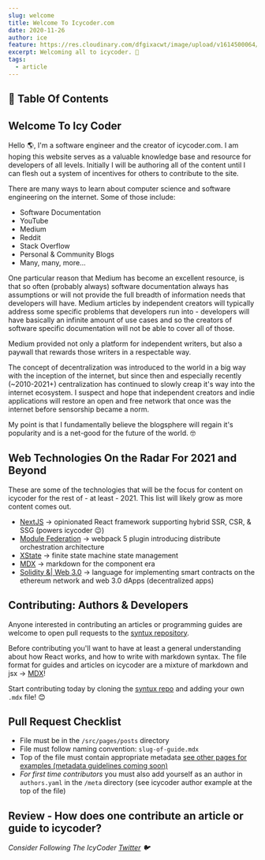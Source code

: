 ```yaml
---
slug: welcome
title: Welcome To Icycoder.com
date: 2020-11-26
author: ice
feature: https://res.cloudinary.com/dfgixacwt/image/upload/v1614500064/articles/welcome/feature_agr0i5.jpg
excerpt: Welcoming all to icycoder. 🎉
tags:
  - article
---
```



## 📝 Table Of Contents

## Welcome To Icy Coder

Hello 🌎, I'm a software engineer and the creator of icycoder.com. I am hoping this website serves as a valuable knowledge
base and resource for developers of all levels. Initially I will be authoring all of the content until I can flesh out a system
of incentives for others to contribute to the site.

There are many ways to learn about computer science and software engineering on the internet. Some of those include:

- Software Documentation
- YouTube
- Medium
- Reddit
- Stack Overflow
- Personal & Community Blogs
- Many, many, more...

One particular reason that Medium has become an excellent resource, is that so often (probably always) software documentation
always has assumptions or will not provide the full breadth of information needs that developers will have. Medium articles by
independent creators will typically address some specific problems that developers run into - developers will have basically an
infinite amount of use cases and so the creators of software specific documentation will not be able to cover all of those.

Medium provided not only a platform for independent writers, but also a paywall that rewards those writers in a respectable way.

The concept of decentralization was introduced to the world in a big way with the inception of the internet, but since then
and especially recently (~2010-2021+) centralization has continued to slowly creap it's way into the internet ecosystem. I suspect
and hope that independent creators and indie applications will restore an open and free network that once was the internet before
sensorship became a norm.

My point is that I fundamentally believe the blogsphere will regain it's popularity and is a net-good for the future of the world. 🤓

## Web Technologies On the Radar For 2021 and Beyond

These are some of the technologies that will be the focus for content on icycoder for the rest of - at least - 2021. This list will likely
grow as more content comes out.

- [NextJS](https://nextjs.org/) -> opinionated React framework supporting hybrid SSR, CSR, & SSG (powers icycoder 😉)
- [Module Federation](https://webpack.js.org/concepts/module-federation/) -> webpack 5 plugin introducing distribute orchestration architecture
- [XState](https://xstate.js.org/) -> finite state machine state management
- [MDX](https://mdxjs.com/) -> markdown for the component era
- [Solidity &| Web 3.0](https://docs.soliditylang.org/en/v0.8.0/index.html) -> language for implementing smart contracts on the ethereum network and web 3.0 dApps (decentralized apps)

## Contributing: Authors & Developers

Anyone interested in contributing an articles or programming guides are welcome to open pull requests to the [syntux repository]("https://github.com/ahoward2/syntux/tree/master/src/pages/posts").

Before contributing you'll want to have at least a general understanding about how React works, and how to write with markdown syntax. The file format for guides and articles on icycoder are a mixture of markdown and jsx -> [MDX]("https://mdxjs.com/")!

Start contributing today by cloning the [syntux repo](https://github.com/ahoward2/syntux) and adding your own `.mdx` file! 😊

## Pull Request Checklist

- File must be in the `/src/pages/posts` directory
- File must follow naming convention: `slug-of-guide.mdx`
- Top of the file must contain appropriate metadata [see other pages for examples (metadata guidelines coming soon)](https://raw.githubusercontent.com/ahoward2/syntux/master/src/pages/posts/welcome.mdx)
- _For first time contributors_ you must also add yourself as an author in `authors.yaml` in the `/meta` directory (see icycoder author example at the top of the file)

## Review - How does one contribute an article or guide to icycoder?

<div>
  <QuizGenerator
    answerChoices={[
      "Email a word doc to icycoder@gmail.com",
      "Submit a pull request to the syntux repository on github",
      "Tweet to the @coder_icy twitter account",
      "Submit a proposal on the icycoder discord",
    ]}
    correctAnswerIndex={1}
  ></QuizGenerator>
</div>

_Consider Following The IcyCoder [Twitter](https://twitter.com/coder_icy) 🐦_
